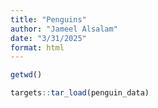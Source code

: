 ```yaml
---
title: "Penguins"
author: "Jameel Alsalam"
date: "3/31/2025"
format: html
---
```


```r
getwd()
```

```r
targets::tar_load(penguin_data)
```
